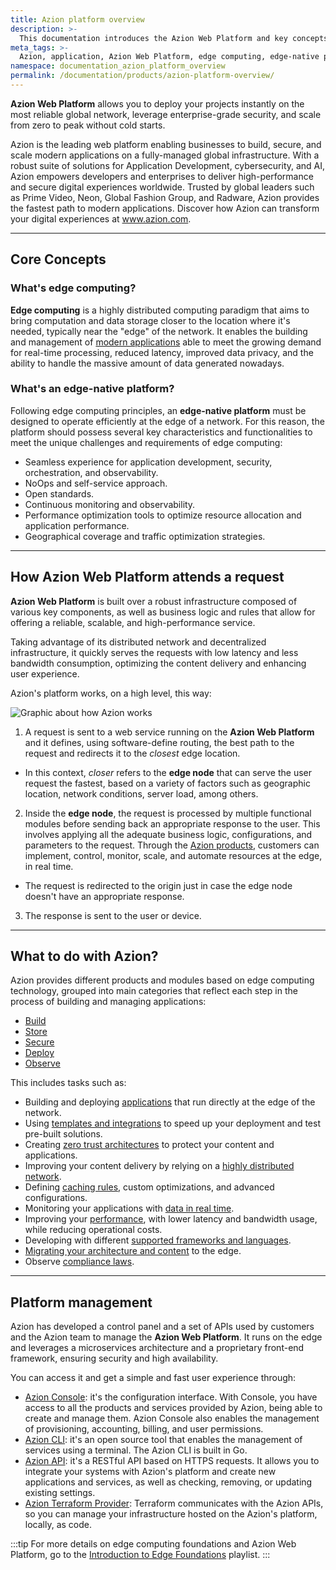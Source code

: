 ```yaml
---
title: Azion platform overview
description: >-
  This documentation introduces the Azion Web Platform and key concepts to help you better understand edge computing.
meta_tags: >-
  Azion, application, Azion Web Platform, edge computing, edge-native platform
namespace: documentation_azion_platform_overview
permalink: /documentation/products/azion-platform-overview/
---
```



**Azion Web Platform**  allows you to deploy your projects instantly on the most reliable global network, leverage enterprise-grade security, and scale from zero to peak without cold starts.

Azion is the leading web platform enabling businesses to build, secure, and scale modern applications on a fully-managed global infrastructure. With a robust suite of solutions for Application Development, cybersecurity, and AI, Azion empowers developers and enterprises to deliver high-performance and secure digital experiences worldwide. Trusted by global leaders such as Prime Video, Neon, Global Fashion Group, and Radware, Azion provides the fastest path to modern applications. Discover how Azion can transform your digital experiences at www.azion.com.

---

## Core Concepts

### What's edge computing?

**Edge computing** is a highly distributed computing paradigm that aims to bring computation and data storage closer to the location where it's needed, typically near the "edge" of the network. It enables the building and management of [modern applications](/en/documentation/products/guides/build/build-an-application/) able to meet the growing demand for real-time processing, reduced latency, improved data privacy, and the ability to handle the massive amount of data generated nowadays.

### What's an edge-native platform?

Following edge computing principles, an **edge-native platform** must be designed to operate efficiently at the edge of a network. For this reason, the platform should possess several key characteristics and functionalities to meet the unique challenges and requirements of edge computing:

- Seamless experience for application development, security, orchestration, and observability.
- NoOps and self-service approach.
- Open standards.
- Continuous monitoring and observability.
- Performance optimization tools to optimize resource allocation and application performance.
- Geographical coverage and traffic optimization strategies.

---

## How Azion Web Platform attends a request

**Azion Web Platform** is built over a robust infrastructure composed of various key components, as well as business logic and rules that allow for offering a reliable, scalable, and high-performance service.

Taking advantage of its distributed network and decentralized infrastructure, it quickly serves the requests with low latency and less bandwidth consumption, optimizing the content delivery and enhancing user experience. 

Azion's platform works, on a high level, this way:

![Graphic about how Azion works](/assets/docs/images/uploads/request_flow.png)

1. A request is sent to a web service running on the **Azion Web Platform** and it defines, using software-define routing, the best path to the request and redirects it to the *closest* edge location.
- In this context, *closer* refers to the **edge node** that can serve the user request the fastest, based on a variety of factors such as geographic location, network conditions, server load, among others. 
2. Inside the **edge node**, the request is processed by multiple functional modules before sending back an appropriate response to the user. This involves applying all the adequate business logic, configurations, and parameters to the request. Through the [Azion products](/en/documentation/), customers can implement, control, monitor, scale, and automate resources at the edge, in real time.
- The request is redirected to the origin just in case the edge node doesn't have an appropriate response.
3. The response is sent to the user or device.

---

## What to do with Azion?

Azion provides different products and modules based on edge computing technology, grouped into main categories that reflect each step in the process of building and managing applications:

- [Build](/en/documentation/products/guides/build/overview/)
- [Store](/en/documentation/products/store/overview/)
- [Secure](/en/documentation/products/secure/overview/)
- [Deploy](/en/documentation/products/deploy/overview/)
- [Observe](/en/documentation/products/observe/overview/)

This includes tasks such as:

- Building and deploying [applications](/en/documentation/products/build/edge-application/) that run directly at the edge of the network.
- Using [templates and integrations](/en/documentation/products/marketplace/templates-and-integrations-overview/) to speed up your deployment and test pre-built solutions.
- Creating [zero trust architectures](/en/documentation/architectures/) to protect your content and applications.
- Improving your content delivery by relying on a [highly distributed network](https://www.azion.com/en/products/our-network/).
- Defining [caching rules](/en/documentation/products/build/edge-application/edge-cache/), custom optimizations, and advanced configurations.
- Monitoring your applications with [data in real time](/en/documentation/products/observe/real-time-metrics/). 
- Improving your [performance](/en/documentation/architectures/edge-application/content-delivery/), with lower latency and bandwidth usage, while reducing operational costs.
- Developing with different [supported frameworks and languages](/en/documentation/products/build/develop-with-azion/frameworks-specific/overview/).
- [Migrating your architecture and content](/en/documentation/products/migrate-to-azion/) to the edge.
- Observe [compliance laws](https://www.azion.com/en/compliance/).

---

## Platform management

Azion has developed a control panel and a set of APIs used by customers and the Azion team to manage the **Azion Web Platform**. It runs on the edge and leverages a microservices architecture and a proprietary front-end framework, ensuring security and high availability.

You can access it and get a simple and fast user experience through:

- [Azion Console](/en/documentation/products/guides/getting-to-know-azion-console/): it's the configuration interface. With Console, you have access to all the products and services provided by Azion, being able to create and manage them. Azion Console also enables the management of provisioning, accounting, billing, and user permissions.
- [Azion CLI](/en/documentation/products/azion-cli/overview/): it's an open source tool that enables the management of services using a terminal. The Azion CLI is built in Go.
- [Azion API](https://api.azion.com/): it's a RESTful API based on HTTPS requests. It allows you to integrate your systems with Azion's platform and create new applications and services, as well as checking, removing, or updating existing settings.
- [Azion Terraform Provider](/en/documentation/products/terraform-provider/): Terraform communicates with the Azion APIs, so you can manage your infrastructure hosted on the Azion's platform, locally, as code.

:::tip
For more details on edge computing foundations and Azion Web Platform, go to the [Introduction to Edge Foundations](https://www.youtube.com/watch?v=ZBC8h-0l1FQ&list=PL02NW2s3y10N0SQ-2mWL9WN-RWHE8atMp) playlist.
:::